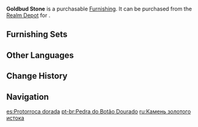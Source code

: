 {{Furnishing Infobox
|id             = 372208
|image          = Item Goldbud Stone.png
|category       = Landform
|subcategory    = Rock
|quality        = 3
|adeptal_energy = 20
|load           = 35
|reduced_load   = 24
|description    = After the rumor of the [[Goldchime Stone]] sparked an amateur mining craze, other similar-looking stones began drawing a lot of attention. This one, for instance, is a small stone chunk that many believed contained "golden [[Primogems]]" earning it the name "Goldbud."
|source1        = [[Realm Depot]]
}}
'''Goldbud Stone''' is a purchasable [[Furnishing]]. It can be purchased from the [[Realm Depot]] for {{Item|Realm Currency|30|x=80}}.

==Furnishing Sets==
{{Craft Usage}}

==Other Languages==
{{Other Languages
|en      = Goldbud Stone
|zhs     = 金芽石
|zhs_rm  = Jīn Yá Shí
|zht     = 金芽石
|zht_rm  = Jīn Yá Shí
|zh_tl   = Goldbud Stone
|ja      = 金芽石
|ja_rm   = Kingaseki{{Assumed}}
|ja_tl   = Goldbud Stone
|ko      = 금아석
|ko_rm   = Geumaseok
|ko_tl   = Golden Sprout Stone
|es      = Protorroca dorada
|es_tl   = Golden Protorock
|fr      = Roche de bourgeon d'or
|fr_tl   = Goldbud Rock
|ru      = Камень золотого истока
|ru_tl   = Golden Spring Stone
|th      = หินประกายทอง
|th_rm   = 
|th_tl   = 
|vi      = Kim Nha Thạch
|vi_tl   = 
|de      = Goldsprossenstein
|de_tl   = 
|id      = Batu Goldbud
|id_tl   = Goldbud Stone
|pt      = Pedra do Botão Dourado
|pt_tl   = 
|tr      = Altın Fidan Taşı
|tr_tl   = 
|it      = Pietra del bocciolo dorato
|it_tl   = 
}}

==Change History==
{{Change History|1.5}}

==Navigation==
{{Furnishing Navbox|exterior}}

[[es:Protorroca dorada]]
[[pt-br:Pedra do Botão Dourado]]
[[ru:Камень золотого истока]]